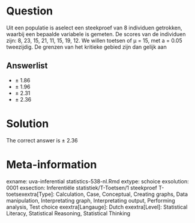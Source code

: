 Question
========

Uit een populatie is aselect een steekproef van 8 individuen getrokken, waarbij een bepaalde variabele is gemeten. De scores van de individuen zijn: 8, 23, 15, 21, 11, 15, 19, 12. We willen toetsen of µ = 15, met a = 0.05 tweezijdig. De grenzen van het kritieke gebied zijn dan gelijk aan 

Answerlist
----------
* &#177; 1.86
* &#177; 1.96
* &#177; 2.31
* &#177; 2.36

Solution
========

The correct answer is  &#177; 2.36 

Meta-information
================
exname: uva-inferential statistics-538-nl.Rmd 
extype: schoice 
exsolution: 0001 
exsection: Inferentiële statistiek/T-Toetsen/1 steekproef T-toetsexextra[Type]: Calculation, Case, Conceptual, Creating graphs, Data manipulation, Interpretating graph, Interpretating output, Performing analysis, Test choice 
exextra[Langauge]: Dutch 
exextra[Level]: Statistical Literacy, Statistical Reasoning, Statistical Thinking 
